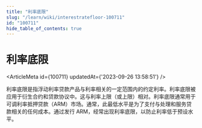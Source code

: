 ```yaml
---
title: "利率底限"
slug: "/learn/wiki/interestratefloor-100711"
id: "100711"
hide_table_of_contents: true
---
```



# 利率底限

<ArticleMeta id={100711} updatedAt={'2023-09-26 13:58:51'} />
<div className='border-solid border-b border-t-0 my-4 border-[var(--ifm-color-gray-300)]' />

利率底限是指浮动利率贷款产品与利率相关的一定范围内的约定利率。利率底限被应用于衍生合约和贷款协议中。这与利率上限（或上限）相对。利率底限通常用于可调利率抵押贷款（ARM）市场。通常，此最低水平是为了支付与处理和服务贷款相关的任何成本。通过发行 ARM，经常出现利率底限，以防止利率低于预设水平。
